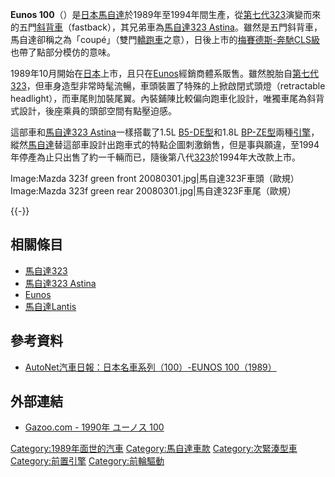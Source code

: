 {{Infobox Automobile
| image          = [[File:Mazda_323f_front_20080301.jpg|250px]]<br />[[File:Mazda_323f_rear_20080301.jpg|250px]]
| name           = Eunos 100
| aka            = 
| manufacturer   = 馬自達
| parent_company = 
| production     = 1989年至1994年
| predecessor    = 
| successor      = 
| class          = 小型[[轎車|轎車]]
| layout         = [[前置前驅|FF]]
| platform       = BG平台
| body_style     = 五門[[斜背車|斜背車]]（fastback）
| engine         = 1.5L直列四缸DOHC [[馬自達B族引擎#16V_DOHC型式|B5-DE型]]引擎<br>1.8L直列四缸DOHC [[馬自達B族引擎#BP型|BP-ZE型]]引擎
| transmission   = 四速自動排檔、五速手動排檔
| wheelbase      = 2,450mm
| length         = 4,030mm
| width          = 1,675mm
| height         = 1,380mm
| weight         = 1,010kg
| ftrack         = 
| rtrack         = 
| fuel_economy   = 
| fuel_capacity  = 
| related        = 馬自達Familia、馬自達Familia Astina、馬自達323F
| similar        = 
| designer       = 
}}

'''Eunos 100'''（{{lang-ja|ユーノス100}}）是[[日本|日本]][[馬自達|馬自達]]於1989年至1994年間生產，從[[馬自達323#第七代（1989年-1996年）|第七代323]]演變而來的五門[[斜背車|斜背車]]（fastback），其兄弟車為[[馬自達323_Astina|馬自達323 Astina]]。雖然是五門斜背車，馬自達卻稱之為「coupé」（雙門[[轎跑車|轎跑車]]之意），日後上市的[[梅賽德斯-奔馳CLS級|梅賽德斯-奔馳CLS級]]也帶了點部分模仿的意味。

1989年10月開始在[[日本|日本]]上市，且只在[[Eunos|Eunos]]經銷商體系販售。雖然脫胎自[[馬自達323#第七代（1989年-1996年）|第七代323]]，但車身造型非常時髦流暢，車頭裝置了特殊的上掀啟閉式頭燈（retractable headlight），而車尾則加裝尾翼。內裝鋪陳比較偏向跑車化設計，唯獨車尾為斜背式設計，後座乘員的頭部空間有點壓迫感。

這部車和[[馬自達323_Astina|馬自達323 Astina]]一樣搭載了1.5L [[馬自達B族引擎#16V_DOHC型式|B5-DE型]]和1.8L [[馬自達B族引擎#BP型|BP-ZE型]]兩種[[發動機|引擎]]，縱然[[馬自達|馬自達]]替這部車設計出跑車式的特點企圖刺激銷售，但是事與願違，至1994年停產為止只出售了約一千輛而已，隨後第八代[[馬自達323#第八代（1994年-1998年）|323]]於1994年大改款上市。

<gallery>
Image:Mazda 323f green front 20080301.jpg|馬自達323F車頭（歐規）
Image:Mazda 323f green rear 20080301.jpg|馬自達323F車尾（歐規）
</gallery>
{{-}}

== 相關條目 ==
* [[馬自達323|馬自達323]]
* [[馬自達323_Astina|馬自達323 Astina]]
* [[Eunos|Eunos]]
* [[馬自達Lantis|馬自達Lantis]]

== 參考資料 ==
* [http://www.autonet.com.tw/cgi-bin/view.cgi?/news/2006/11/a6100935.ti+a2+a3+a4+a5+b1+/news/2006/11/a6100935+b3+d6+c1+c2+c3+e1+e2+e3+e5+f1 AutoNet汽車日報：日本名車系列（100）-EUNOS 100（1989）]{{Wayback|url=http://www.autonet.com.tw/cgi-bin/view.cgi?%2Fnews%2F2006%2F11%2Fa6100935.ti+a2+a3+a4+a5+b1+%2Fnews%2F2006%2F11%2Fa6100935+b3+d6+c1+c2+c3+e1+e2+e3+e5+f1 |date=20190610105150 }}
{{Reflist}}

== 外部連結 ==
* {{ja}}[https://web.archive.org/web/20090716153831/http://gazoo.com/Meishakan/meisha/shousai.asp?R_ID=8393 Gazoo.com - 1990年 ユーノス 100]

{{Mazda}}

[[Category:1989年面世的汽車|Category:1989年面世的汽車]]
[[Category:馬自達車款|Category:馬自達車款]]
[[Category:次緊湊型車|Category:次緊湊型車]]
[[Category:前置引擎|Category:前置引擎]]
[[Category:前輪驅動|Category:前輪驅動]]